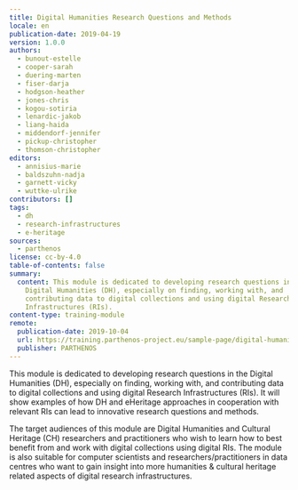 ```yaml
---
title: Digital Humanities Research Questions and Methods
locale: en
publication-date: 2019-04-19
version: 1.0.0
authors:
  - bunout-estelle
  - cooper-sarah
  - duering-marten
  - fiser-darja
  - hodgson-heather
  - jones-chris
  - kogou-sotiria
  - lenardic-jakob
  - liang-haida
  - middendorf-jennifer
  - pickup-christopher
  - thomson-christopher
editors:
  - annisius-marie
  - baldszuhn-nadja
  - garnett-vicky
  - wuttke-ulrike
contributors: []
tags:
  - dh
  - research-infrastructures
  - e-heritage
sources:
  - parthenos
license: cc-by-4.0
table-of-contents: false
summary:
  content: This module is dedicated to developing research questions in the
    Digital Humanities (DH), especially on finding, working with, and
    contributing data to digital collections and using digital Research
    Infrastructures (RIs).
content-type: training-module
remote:
  publication-date: 2019-10-04
  url: https://training.parthenos-project.eu/sample-page/digital-humanities-research-questions-and-methods/
  publisher: PARTHENOS
---
```

This module is dedicated to developing research questions in the Digital Humanities (DH), especially on finding, working with, and contributing data to digital collections and using digital Research Infrastructures (RIs). It will show examples of how DH and eHeritage approaches in cooperation with relevant RIs can lead to innovative research questions and methods.

The target audiences of this module are Digital Humanities and Cultural Heritage (CH) researchers and practitioners who wish to learn how to best benefit from and work with digital collections using digital RIs. The module is also suitable for computer scientists and researchers/practitioners in data centres who want to gain insight into more humanities & cultural heritage related aspects of digital research infrastructures.

<ExternalResource title="Interested in learning more?" subtitle="Check out Digital Humanities Research Questions and Methods on PARTHENOS" url="https://training.parthenos-project.eu/sample-page/digital-humanities-research-questions-and-methods/" />
